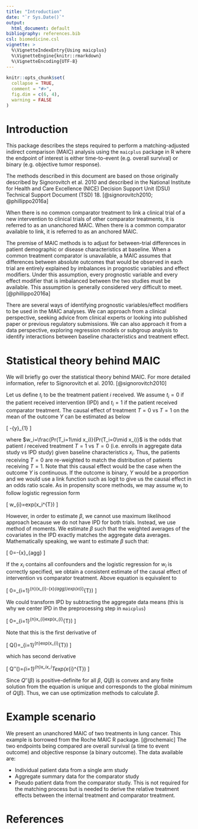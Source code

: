 ```yaml
---
title: "Introduction"
date: "`r Sys.Date()`"
output: 
  html_document: default
bibliography: references.bib
csl: biomedicine.csl
vignette: >
  %\VignetteIndexEntry{Using maicplus}
  %\VignetteEngine{knitr::rmarkdown}
  %\VignetteEncoding{UTF-8}
---
```


<style type="text/css">

body{ /* Normal  */
      font-size: 14px;
  }
td {  /* Table  */
  font-size: 10px;
}
h1.title {
  font-size: 38px;
}
h1 { /* Header 1 */
  font-size: 28px;
  }
h2 { /* Header 2 */
    font-size: 22px;
}
h3 { /* Header 3 */
  font-size: 18px;
}
code.r{ /* Code block */
    font-size: 12px;
}
pre { /* Code block - determines code spacing between lines */
    font-size: 14px;
}
</style>

```r
knitr::opts_chunk$set(
  collapse = TRUE,
  comment = "#>",
  fig.dim = c(6, 4),
  warning = FALSE
)
```


# Introduction

This package describes the steps required to perform a matching-adjusted indirect comparison (MAIC) analysis using the `maicplus` package in R where the endpoint of interest is either time-to-event (e.g. overall survival) or binary
(e.g. objective tumor response).

The methods described in this document are based on those originally described by Signorovitch et al. 2010 and described in the National Institute for Health and Care Excellence (NICE) Decision Support Unit (DSU) Technical Support
Document (TSD) 18. [@signorovitch2010; @phillippo2016a]

When there is no common comparator treatment to link a clinical trial of a new intervention to clinical trials of other comparator treatments, it is referred to as an unanchored MAIC. When there is a common comparator available to link, it is referred to as an anchored MAIC.

The premise of MAIC methods is to adjust for between-trial differences in patient demographic or disease characteristics at baseline. When a common treatment comparator is unavailable, a MAIC assumes that differences between absolute outcomes that would be observed in each trial are entirely explained by imbalances in prognostic variables and effect modifiers. Under this assumption, every prognostic variable and every effect modifier that is imbalanced between the two studies must be available. This assumption is generally considered very difficult to meet. [@phillippo2016a] 

There are several ways of identifying prognostic variables/effect modifiers to be used in the MAIC analyses. We can approach from a clinical perspective, seeking advice from clinical experts or looking into published paper or previous regulatory submissions. We can also approach it from a data perspective, exploring regression models or subgroup analysis to identify interactions between baseline characteristics and treatment effect.

# Statistical theory behind MAIC

We will briefly go over the statistical theory behind MAIC. For more detailed information, refer to Signorovitch et al. 2010. [@signorovitch2010]

Let us define $t_i$ to be the treatment patient $i$ received. We assume $t_i=0$ if the patient received intervention (IPD) and $t_i=1$ if the patient received comparator treatment. The causal effect of treatment $T=0$ vs $T=1$ on the
mean of the outcome $Y$ can be estimated as below

\[
\frac{\sum_{i=1}^{n}y_{i}(1-t_{i})w_{i}}{\sum_{i=1}^{n}(1-t_{i})w_{i}}-\bar{y}_{1}
\]

where $w_i=\frac{Pr(T_i=1\mid x_i)}{Pr(T_i=0\mid x_i)}$ is the odds that patient $i$ received treatment $T=1$ vs $T=0$ (i.e. enrolls in aggregate data study vs IPD study) given baseline characteristics $x_i$. Thus, the patients receiving $T=0$ are re-weighted to match the distribution of patients receiving $T=1$. Note that this causal effect would be the case when the outcome $Y$ is continuous. If the outcome is binary, $Y$ would be a proportion and we would use a link function such as logit to give us the causal effect in an odds ratio scale. As in propensity score methods, we may
assume $w_i$ to follow logistic regression form

\[
w_{i}=exp(x_i^{T}\beta)
\]

However, in order to estimate $\beta$, we cannot use maximum likelihood approach because we do not have IPD for both trials. Instead, we use method of moments. We estimate $\beta$ such that the weighted averages of the covariates in the IPD exactly matches the aggregate data averages. Mathematically speaking, we want to estimate $\beta$ such that:

\[
0=\frac{\sum_{i=1}^{n}x_{i}exp(x_i^{T}\hat{\beta})}{\sum_{i=1}^{n}exp(x_i^{T}\hat{\beta})}-\bar{x}_{agg}
\]

If the $x_i$ contains all confounders and the logistic regression for $w_i$ is correctly specified, we obtain a consistent estimate of the causal effect of intervention vs comparator treatment. Above equation is equivalent to

\[
0=\sum_{i=1}^{n}(x_{i}-\bar{x}_{agg})exp(x_{i}^{T}\hat{\beta})
\]

We could transform IPD by subtracting the aggregate data means (this is why we center IPD in the preprocessing step in `maicplus`)

\[
0=\sum_{i=1}^{n}x_{i}exp(x_{i}^{T}\hat{\beta})
\]

Note that this is the first derivative of

\[
Q(\beta)=\sum_{i=1}^{n}exp(x_{i}^{T}\hat{\beta})
\]

which has second derivative

\[
Q''(\beta)=\sum_{i=1}^{n}x_ix_i^Texp(x_{i}^{T}\hat{\beta})
\]

Since $Q''(\beta)$ is positive-definite for all $\beta$, $Q(\beta)$ is convex and any finite solution from
the equation is unique and corresponds to the global minimum of $Q(\beta)$. Thus, we can use optimization 
methods to calculate $\beta$.

# Example scenario

We present an unanchored MAIC of two treatments in lung cancer. This example is borrowed from the Roche MAIC R package. [@rochemaic] The two endpoints being compared are overall survival (a time to event outcome) and objective response (a binary outcome). The data available are:

* Individual patient data from a single arm study
* Aggregate summary data for the comparator study
* Pseudo patient data from the comparator study. This is not required for the matching process but is needed to derive the relative treatment effects between the internal treatment and comparator treatment.

# References
